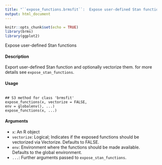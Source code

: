 ```yaml
---
title: "``expose_functions.brmsfit``:  Expose user-defined Stan functions"
output: html_document
---
```



```r
knitr::opts_chunk$set(echo = TRUE)
library(brms)
library(ggplot2)
```

Expose user-defined Stan functions

#### Description 
Export user-defined Stan function and optionally vectorize them. for more details see ``expose_stan_functions``.

#### Usage
<pre><code>
## S3 method for class 'brmsfit'
expose_functions(x, vectorize = FALSE,
env = globalenv(), ...)
expose_functions(x, ...)
</code></pre>

#### Arguments
* ``x``: An R object
* ``vectorize``: Logical; Indicates if the exposed functions should be vectorized via Vectorize. Defaults to FALSE.
* ``env``: Environment where the functions should be made available. Defaults to the global environment.
* `` ... ``: Further arguments passed to ``expose_stan_functions``.

